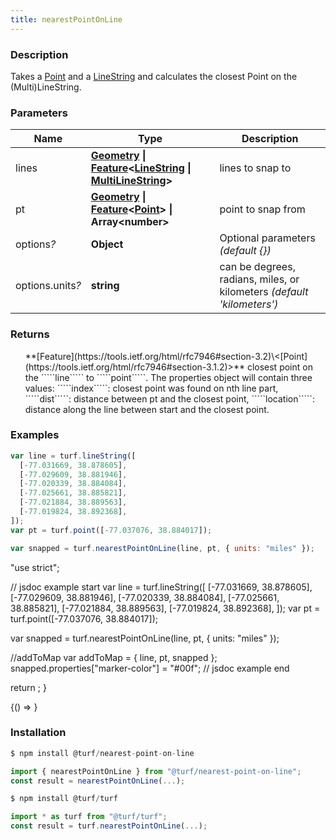 ```yaml
---
title: nearestPointOnLine
---
```



### Description

Takes a [Point](https://tools.ietf.org/html/rfc7946#section-3.1.2) and a [LineString](https://tools.ietf.org/html/rfc7946#section-3.1.4) and calculates the closest Point on the (Multi)LineString.

### Parameters

| Name                  | Type                                                                                                                                                                                                                                                                    | Description                                                            |
| --------------------- | ----------------------------------------------------------------------------------------------------------------------------------------------------------------------------------------------------------------------------------------------------------------------- | ---------------------------------------------------------------------- |
| lines                 | **[Geometry](https://tools.ietf.org/html/rfc7946#section-3.1) \| [Feature](https://tools.ietf.org/html/rfc7946#section-3.2)\<[LineString](https://tools.ietf.org/html/rfc7946#section-3.1.4) \| [MultiLineString](https://tools.ietf.org/html/rfc7946#section-3.1.5)>** | lines to snap to                                                       |
| pt                    | **[Geometry](https://tools.ietf.org/html/rfc7946#section-3.1) \| [Feature](https://tools.ietf.org/html/rfc7946#section-3.2)\<[Point](https://tools.ietf.org/html/rfc7946#section-3.1.2)> \| Array\<number>**                                                            | point to snap from                                                     |
| options<i>?</i>       | **Object**                                                                                                                                                                                                                                                              | Optional parameters _(default \{})_                                    |
| options.units<i>?</i> | **string**                                                                                                                                                                                                                                                              | can be degrees, radians, miles, or kilometers _(default 'kilometers')_ |

### Returns

<ul>
  **[Feature](https://tools.ietf.org/html/rfc7946#section-3.2)\<[Point](https://tools.ietf.org/html/rfc7946#section-3.1.2)>** closest point on the `````line````` to `````point`````. The properties object will contain three values: `````index`````: closest point was found on nth line part, `````dist`````: distance between pt and the closest point, `````location`````: distance along the line between start and the closest point.

</ul>

### Examples

```javascript
var line = turf.lineString([
  [-77.031669, 38.878605],
  [-77.029609, 38.881946],
  [-77.020339, 38.884084],
  [-77.025661, 38.885821],
  [-77.021884, 38.889563],
  [-77.019824, 38.892368],
]);
var pt = turf.point([-77.037076, 38.884017]);

var snapped = turf.nearestPointOnLine(line, pt, { units: "miles" });
```

  "use strict";

  // jsdoc example start
  var line = turf.lineString([
    [-77.031669, 38.878605],
    [-77.029609, 38.881946],
    [-77.020339, 38.884084],
    [-77.025661, 38.885821],
    [-77.021884, 38.889563],
    [-77.019824, 38.892368],
  ]);
  var pt = turf.point([-77.037076, 38.884017]);

  var snapped = turf.nearestPointOnLine(line, pt, { units: "miles" });

  //addToMap
  var addToMap = { line, pt, snapped };
  snapped.properties["marker-color"] = "#00f";
  // jsdoc example end

  return <ExampleMap addToMap={addToMap} />;
}

<BrowserOnly>{() => <Map0 />}</BrowserOnly>

### Installation

```javascript
$ npm install @turf/nearest-point-on-line

import { nearestPointOnLine } from "@turf/nearest-point-on-line";
const result = nearestPointOnLine(...);
```

```javascript
$ npm install @turf/turf

import * as turf from "@turf/turf";
const result = turf.nearestPointOnLine(...);
```
